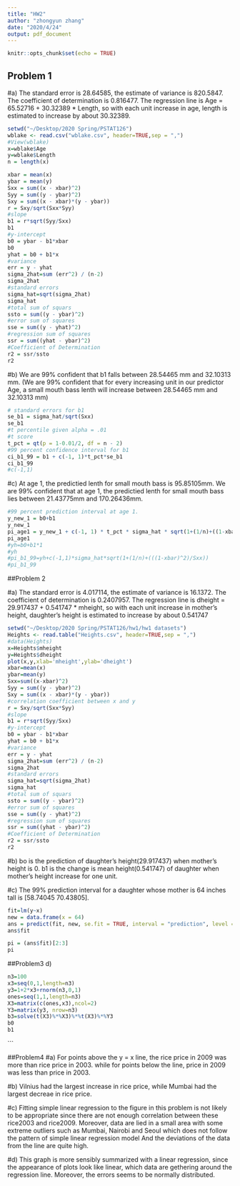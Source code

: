 ```yaml
---
title: "HW2"
author: "zhongyun zhang"
date: "2020/4/24"
output: pdf_document
---
```


```r
knitr::opts_chunk$set(echo = TRUE)
```

## Problem 1
#a) 
The standard error is 28.64585, the estimate of variance is 820.5847. The coefficient of determination is 0.816477. 
The regression line is Age = 65.52716 + 30.32389 * Length, so with each unit increase in age, length is estimated to increase by about 30.32389.
```r
setwd("~/Desktop/2020 Spring/PSTAT126")
wblake <- read.csv("wblake.csv", header=TRUE,sep = ",")
#View(wblake)
x=wblake$Age
y=wblake$Length
n = length(x)

xbar = mean(x)
ybar = mean(y)
Sxx = sum((x - xbar)^2)
Syy = sum((y - ybar)^2)
Sxy = sum((x - xbar)*(y - ybar))
r = Sxy/sqrt(Sxx*Syy)
#slope
b1 = r*sqrt(Syy/Sxx)
b1
#y-intercept
b0 = ybar - b1*xbar
b0
yhat = b0 + b1*x
#variance
err = y - yhat
sigma_2hat=sum (err^2) / (n-2) 
sigma_2hat
#standard errors
sigma_hat=sqrt(sigma_2hat)
sigma_hat
#total sum of squars
ssto = sum((y - ybar)^2)
#error sum of squares
sse = sum((y - yhat)^2)
#regression sum of squares
ssr = sum((yhat - ybar)^2)
#Coefficient of Determination
r2 = ssr/ssto
r2
```

#b)
We are 99% confident that b1 falls between 28.54465 mm and 32.10313 mm.
(We are 99% confident that for every increasing unit in our predictor Age, a small mouth bass lenth will increase between 28.54465 mm and 32.10313 mm)
```r
# standard errors for b1
se_b1 = sigma_hat/sqrt(Sxx)
se_b1
#t percentile given alpha = .01
#t score
t_pct = qt(p = 1-0.01/2, df = n - 2)
#99 percent confidence interval for b1
ci_b1_99 = b1 + c(-1, 1)*t_pct*se_b1
ci_b1_99
#c(-1,1)
```

#c)
At age 1, the predictied lenth for small mouth bass is 95.85105mm. We are 99% confident that at age 1, the predictied lenth for small mouth bass lies between 21.43775mm and 170.26436mm.
```r
#99 percent prediction interval at age 1.
y_new_1 = b0+b1
y_new_1
pi_age1 = y_new_1 + c(-1, 1) * t_pct * sigma_hat * sqrt(1+(1/n)+((1-xbar)^2)/Sxx)
pi_age1
#yh=b0+b1*1
#yh
#pi_b1_99=yh+c(-1,1)*sigma_hat*sqrt(1+(1/n)+(((1-xbar)^2)/Sxx)) 
#pi_b1_99
```

##Problem 2

#a)
The standard error is 4.017114, the estimate of variance is 16.1372. The coefficient of determination is 0.2407957. 
The regression line is dheight = 29.917437 + 0.541747 * mheight, so with each unit increase in mother's height, daughter's height is estimated to increase by about 0.541747
```r
setwd("~/Desktop/2020 Spring/PSTAT126/hw1/hw1 datasets")
Heights <- read.table("Heights.csv", header=TRUE,sep = ",")
#data(Heights)
x=Heights$mheight
y=Heights$dheight
plot(x,y,xlab='mheight',ylab='dheight')
xbar=mean(x)
ybar=mean(y)
Sxx=sum((x-xbar)^2)
Syy = sum((y - ybar)^2)
Sxy = sum((x - xbar)*(y - ybar)) 
#correlation coefficient between x and y
r = Sxy/sqrt(Sxx*Syy)
#slope
b1 = r*sqrt(Syy/Sxx)
#y-intercept
b0 = ybar - b1*xbar
yhat = b0 + b1*x
#variance
err = y - yhat
sigma_2hat=sum (err^2) / (n-2) 
sigma_2hat
#standard errors
sigma_hat=sqrt(sigma_2hat)
sigma_hat
#total sum of squars
ssto = sum((y - ybar)^2)
#error sum of squares
sse = sum((y - yhat)^2)
#regression sum of squares
ssr = sum((yhat - ybar)^2)
#Coefficient of Determination
r2 = ssr/ssto
r2
```

#b)
bo is the prediction of daughter's height(29.917437) when mother's height is 0. b1 is the change is mean height(0.541747) of daughter when mother's height increase for one unit.

#c)
The 99% prediction interval for a daughter whose mother is 64 inches tall is [58.74045 70.43805].

```r
fit=lm(y~x)
new = data.frame(x = 64)
ans = predict(fit, new, se.fit = TRUE, interval = "prediction", level = 0.99, type = "response")
ans$fit

pi = (ans$fit)[2:3]
pi
```

##Problem3
d)
```r
n3=100
x3=seq(0,1,length=n3)
y3=1+2*x3+rnorm(n3,0,1)
ones=seq(1,1,length=n3)
X3=matrix(c(ones,x3),ncol=2)
Y3=matrix(y3, nrow=n3)
b3=solve(t(X3)%*%X3)%*%t(X3)%*%Y3
b0
b1
```
```

##Problem4
#a)
For points above the y = x line, the rice price in 2009 was more than rice price in 2003. while for points below the line, price in 2009 was less than price in 2003.

#b)
Vilnius had the largest increase in rice price, while Mumbai had the largest decreae in rice price.

#c)
Fitting simple linear regression to the figure in this problem is not likely to be appropriate since there are not enough correlation between these rice2003 and rice2009. Moreover, data are lied in a small area with some extreme outliers such as Mumbai, Nairobi and Seoul which does not follow the pattern of simple linear regression model And the deviations of the data from the line are quite high.

#d)
This graph is more sensibly summarized with a linear regression, since the appearance of plots look like linear, which data are gethering around the regression line. Moreover, the errors seems to be normally distributed.
